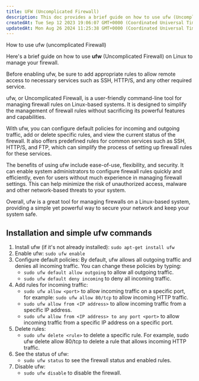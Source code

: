 ```yaml
---
title: UFW (Uncomplicated Firewall)
description: This doc provides a brief guide on how to use ufw (Uncomplicated Firewall) on Linux-based systems to manage firewall rules.
createdAt: Tue Sep 12 2023 19:06:07 GMT+0000 (Coordinated Universal Time)
updatedAt: Mon Aug 26 2024 11:25:38 GMT+0000 (Coordinated Universal Time)
---
```


How to use ufw (uncomplicated Firewall)

Here's a brief guide on how to use **ufw** (Uncomplicated Firewall) on Linux to manage your firewall.

<Note>
  Before enabling ufw, be sure to add appropriate rules to allow remote access
  to necessary services such as SSH, HTTP/S, and any other required service.
</Note>

ufw, or Uncomplicated Firewall, is a user-friendly command-line tool for managing firewall rules on Linux-based systems. It is designed to simplify the management of firewall rules without sacrificing its powerful features and capabilities.

With ufw, you can configure default policies for incoming and outgoing traffic, add or delete specific rules, and view the current status of the firewall. It also offers predefined rules for common services such as SSH, HTTP/S, and FTP, which can simplify the process of setting up firewall rules for these services.

The benefits of using ufw include ease-of-use, flexibility, and security. It can enable system administrators to configure firewall rules quickly and efficiently, even for users without much experience in managing firewall settings. This can help minimize the risk of unauthorized access, malware and other network-based threats to your system.

Overall, ufw is a great tool for managing firewalls on a Linux-based system, providing a simple yet powerful way to secure your network and keep your system safe.

## Installation and simple ufw commands

1. Install ufw (if it's not already installed): `sudo apt-get install ufw`
2. Enable ufw: `sudo ufw enable`
3. Configure default policies: By default, ufw allows all outgoing traffic and denies all incoming traffic. You can change these policies by typing:
   - `sudo ufw default allow outgoing` to allow all outgoing traffic.
   - `sudo ufw default deny incoming` to deny all incoming traffic.
4. Add rules for incoming traffic:
   - `sudo ufw allow <port>` to allow incoming traffic on a specific port, for example: `sudo ufw allow 80/tcp` to allow incoming HTTP traffic.
   - `sudo ufw allow from <IP address>` to allow incoming traffic from a specific IP address.
   - `sudo ufw allow from <IP address> to any port <port>` to allow incoming traffic from a specific IP address on a specific port.
5. Delete rules:
   - `sudo ufw delete <rule>` to delete a specific rule. For example, sudo ufw delete allow 80/tcp to delete a rule that allows incoming HTTP traffic.
6. See the status of ufw:
   - `sudo ufw status` to see the firewall status and enabled rules.
7. Disable ufw:
   - `sudo ufw disable` to disable the firewall.
